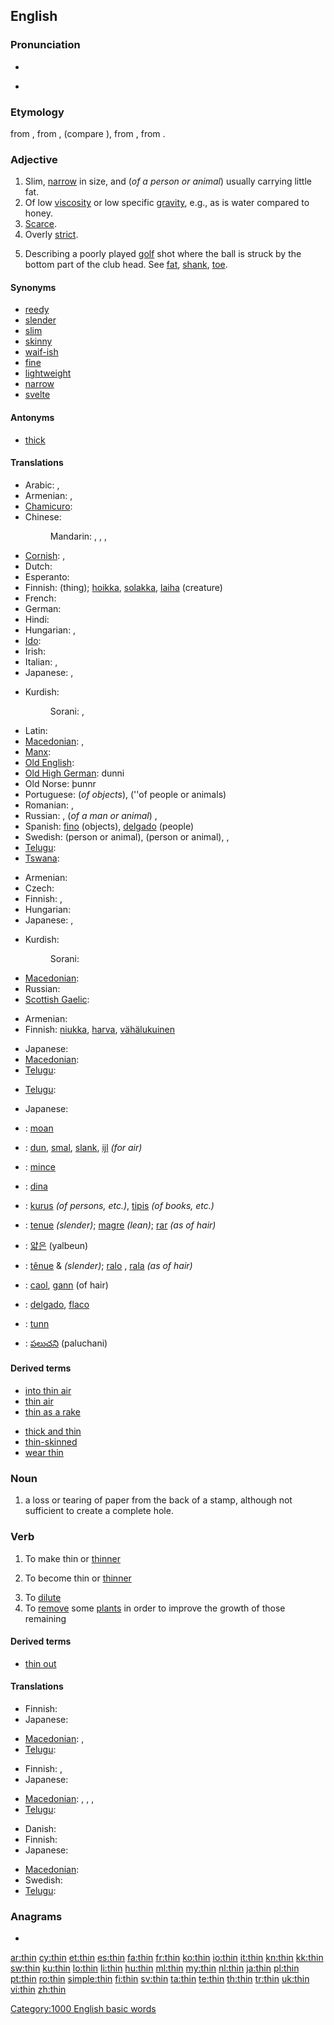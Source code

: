 ==English==

===Pronunciation===
* {{IPA|/ˈθɪn/}}
* {{audio|en-us-thin.ogg|Audio (US)}}
*: {{rhymes|ɪn}}

===Etymology===
{{etyl|enm}} {{term|thin|thin, thinne|lang=enm}} from {{etyl|ang}} {{term|þynne|lang=ang}}, from {{proto|Germanic|þunnuz||þunniaz|thin|lang=en}}, (compare {{proto|Germanic|þanjanan|to stretch, spread out|lang=en}}), from {{proto|Indo-European|tenaw-|thin|lang=en}}, from {{proto|Indo-European|tenw(ə)-|to pull, stretch}}.

===Adjective===
{{en-adj|thinner|thinnest}}

# Slim, [[narrow]] in size, and (''of a person or animal'') usually carrying little fat.
# Of low [[viscosity]] or low specific [[gravity]], e.g., as is water compared to honey.
# [[scarce|Scarce]].
# Overly [[strict]].
# {{sports}} Describing a poorly played [[golf]] shot where the ball is struck by the bottom part of the club head. See [[fat]], [[shank]], [[toe]].

====Synonyms====
{{ws_refer|thin|skinny}}
* [[reedy]]
* [[slender]]
* [[slim]]
* [[skinny]]
* [[waif-ish]]
* [[fine]]
* [[lightweight]]
* [[narrow]]
* [[svelte]]

====Antonyms====
* [[thick]]

====Translations====
{{trans-top|slim, narrow in size}}
* Arabic: {{t|ar|رفيع|tr=raqii`}},  {{t|ar|رقيق|tr=raqiiq}}
* Armenian: {{t-|hy|բարակ|tr=barak}}, {{t-|hy|նիհար|tr=nihar}}
* [[Chamicuro]]: {{tø|ccc|na'sekolojka}}
* Chinese:
*: Mandarin: {{t-|cmn|薄|tr=báo|sc=Hani}},  {{t-|cmn|細|sc=Hani}},  {{t-|cmn|细|tr=xì|sc=Hani}},  {{qualifier|skinny}} {{t-|cmn|瘦|tr=shòu|sc=Hani}}
* [[Cornish]]: {{t-|kw|moen|xs=Cornish}}, {{t|kw|tanow|xs=Cornish}}
* Dutch: {{t+|nl|dun}}
* Esperanto: {{t-|eo|maldika|xs=Esperanto}}
* Finnish: {{t+|fi|ohut}} (thing); [[hoikka]], [[solakka]], [[laiha]] (creature)
* French: {{t+|fr|maigre}}
* German: {{t+|de|dünn}}
* Hindi: {{t+|hi|पतला|tr=patlā|xs=Hindi}}
* Hungarian: {{t+|hu|vékony}}, {{t+|hu|sovány}}
* [[Ido]]: {{t+|io|magra|xs=Ido}}
* Irish: {{t-|ga|caol|xs=Irish}}
* Italian: {{t+|it|sottile}}, {{t+|it|magro}}
* Japanese: {{context|of flat objects}} {{t+|ja|薄い|tr=usui}}, {{context|of cylindrical objects, people}} {{t+|ja|細い|tr=hosoi}}
{{trans-mid}}
* Kurdish:
*: Sorani: {{t-|ku|باریک|tr=bAreek|sc=ku-Arab}}, {{t|ku|ته‌نک|tr=tanik|sc=ku-Arab}}
* Latin: {{t-|la|subtilis|alt=subtīlis}}
* [[Macedonian]]: {{t-|mk|тенок|m|tr=ténok}},  {{t-|mk|слаб|m|tr=slab}}
* [[Manx]]: {{t|gv|thanney|xs=Manx}}
* [[Old English]]: {{t-|ang|þynne|xs=Old English}}
* [[Old High German]]: dunni
* Old Norse: þunnr
* Portuguese: {{t+|pt|fino}} (''of objects''), {{t+|pt|magro}} (''of people or animals)
* Romanian: {{t-|ro|subţire}},  {{t-|ro|slab}}
* Russian: {{t+|ru|тонкий|tr=tónkij}}, (''of a man or animal'') {{t+|ru|худой|tr=xudój}}, {{t|ru|тощий|tr=tóščij}}
* Spanish: [[fino]] (objects), [[delgado]] (people)
* Swedish: {{t+|sv|mager}} (person or animal), {{t-|sv|slank}} (person or animal), {{t+|sv|smal}}, {{t+|sv|tunn}}
* [[Telugu]]: {{t|te|సన్నని|tr=sannani|sc=Telu}}
* [[Tswana]]: {{t-|tn|-sesane|xs=Tswana}}
{{trans-bottom}}

{{trans-top|of low viscosity or low specific gravity}}
* Armenian: {{t|hy|ջրիկ|tr=ǰrik}}
* Czech: {{t-|cs|řídký|m}}
* Finnish: {{t+|fi|ohut}}, {{t+|fi|laiha}}
* Hungarian: {{t+|hu|híg}}
* Japanese: {{t+|ja|薄い|tr=usui}}, {{t|ja|稀な|tr=mare na}}
{{trans-mid}}
* Kurdish:
*: Sorani: {{t-|ku|شل|tr=shil|sc=ku-Arab}}
* [[Macedonian]]: {{t|mk|редок|m|tr=rédok}}
* Russian: {{t+|ru|жидкий|tr=žídkij}}
* [[Scottish Gaelic]]: {{t|gd|lom}}
{{trans-bottom}}

{{trans-top|scarce}}
* Armenian: {{t-|hy|նոսր|tr=nosr}}
* Finnish: [[niukka]], [[harva]], [[vähälukuinen]]
{{trans-mid}}
* Japanese: {{t+|ja|薄い|tr=usui}}
* [[Macedonian]]: {{t|mk|редок|m|tr=rédok}}
* [[Telugu]]: {{t|te|అరుదు|tr=arudu|sc=Telu}}
{{trans-bottom}}

{{trans-top|overly strict}}
{{trans-mid}}
* [[Telugu]]: {{t|te|ఖచ్చితము|tr=khaccitamu|sc=Telu}}
{{trans-bottom}}

{{trans-top|golf: of a poorly played golf shot}}
* Japanese: {{t|ja|シャンクした|tr=shanku shita}}
{{trans-mid}}
{{trans-bottom}}

{{checktrans-top}}
* {{ttbc|Breton}}: [[moan#Breton|moan]]
* {{ttbc|Dutch}}: [[dun]], [[smal]], [[slank]], [[ijl]] ''(for air)''
* {{ttbc|French}}: [[mince]]
* {{ttbc|Ido}}: [[dina]]
* {{ttbc|Indonesian}}: [[kurus]] ''(of persons, etc.)'', [[tipis]] ''(of books, etc.)''
* {{ttbc|Interlingua}}: [[tenue]] ''(slender)''; [[magre]] ''(lean)''; [[rar]] ''(as of hair)''
{{trans-mid}}
* {{ttbc|Korean}}: [[얇은]] (yalbeun)
* {{ttbc|Portuguese}}: [[tênue]] {{m}} & {{f}} ''(slender)''; [[ralo]] {{m}}, [[rala]] {{f}} ''(as of hair)''
* {{ttbc|Scottish Gaelic}}: [[caol]], [[gann]] (of hair)
* {{ttbc|Spanish}}: [[delgado]], [[flaco]]
* {{ttbc|Swedish}}: [[tunn]]
* {{ttbc|Telugu}}: [[పలుచని]] (paluchani)
{{trans-bottom}}

====Derived terms====
{{rel-top|terms derived from thin (adjective)}}
* [[into thin air]]
* [[thin air]]
* [[thin as a rake]]
{{rel-mid}}
* [[thick and thin]]
* [[thin-skinned]]
* [[wear thin]]
{{rel-bottom}}

===Noun===
{{en-noun}}

# {{philately}} a loss or tearing of paper from the back of a stamp, although not sufficient to create a complete hole.

===Verb===
{{en-verb|thins|thinning|thinned}}

# {{transitive}} To make thin or [[thinner]]
# {{intransitive}} To become thin or [[thinner]]
# To [[dilute]]
# To [[remove]] some [[plant]]s in order to improve the growth of those remaining

====Derived terms====
* [[thin out]]

====Translations====
{{trans-top|to make thinner}}
* Finnish: {{t-|fi|ohentaa}}
* Japanese: {{t-|ja|削る|tr=kezuru}}
{{trans-mid}}
* [[Macedonian]]: {{t|mk|истенчува|tr=isténčuva}},  {{t|mk|тенчи|tr=ténči}}
* [[Telugu]]: {{t|te|సాగగొట్టు|tr=sagagottu|sc=Telu}}
{{trans-bottom}}

{{trans-top|to become thinner}}
* Finnish: {{t-|fi|oheta}}, {{t-|fi|ohentua}}
* Japanese: {{context|of persons, animal, etc.}} {{t|ja|痩せる|tr=yaseru}}
{{trans-mid}}
* [[Macedonian]]: {{t|mk|ослабува|tr=oslábuva}},  {{t|mk|слабее|tr=slábee}},  {{t|mk|се истенчува|tr=se isténčuva}},  {{t|mk|се тенчи|tr=se ténči}}
* [[Telugu]]: {{t|te|సన్నబడు|tr=sannabadu|sc=Telu}}
{{trans-bottom}}

{{trans-top|to dilute}}
* Danish: {{t-|da|fortynde}}
* Finnish: {{t-|fi|laimentaa}}
* Japanese: {{t|ja|薄める|tr=usumeru}}
{{trans-mid}}
* [[Macedonian]]: {{t|mk|разредува|tr=razréduva}}
* Swedish: {{t+|sv|späda}}
* [[Telugu]]: {{t|te|పలుచన చేయు|tr=palucana ceyu|sc=Telu}}
{{trans-bottom}}

===Anagrams===
* {{alphagram|[[hint#English|hint]]}}

[[Category:1000 English basic words]]

[[ar:thin]]
[[cy:thin]]
[[et:thin]]
[[es:thin]]
[[fa:thin]]
[[fr:thin]]
[[ko:thin]]
[[io:thin]]
[[it:thin]]
[[kn:thin]]
[[kk:thin]]
[[sw:thin]]
[[ku:thin]]
[[lo:thin]]
[[li:thin]]
[[hu:thin]]
[[ml:thin]]
[[my:thin]]
[[nl:thin]]
[[ja:thin]]
[[pl:thin]]
[[pt:thin]]
[[ro:thin]]
[[simple:thin]]
[[fi:thin]]
[[sv:thin]]
[[ta:thin]]
[[te:thin]]
[[th:thin]]
[[tr:thin]]
[[uk:thin]]
[[vi:thin]]
[[zh:thin]]